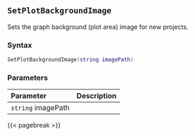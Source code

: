 ## `SetPlotBackgroundImage`

Sets the graph background (plot area) image for new projects.

### Syntax {-}

``` .lua
SetPlotBackgroundImage(string imagePath)
```


### Parameters {-}

**Parameter** | **Description**
| :-- | :-- |
|`string` imagePath |      |


{{< pagebreak >}}